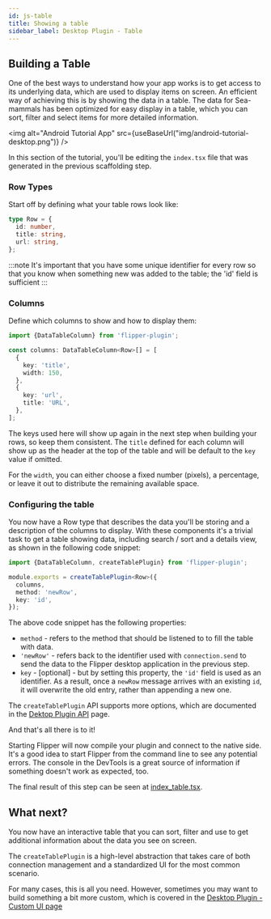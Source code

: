```yaml
---
id: js-table
title: Showing a table
sidebar_label: Desktop Plugin - Table
---
```


## Building a Table

One of the best ways to understand how your app works is to get access to its underlying data, which are used to display items on screen. An efficient way of achieving this is by showing the data in a table.
The data for Sea-mammals has been optimized for easy display in a table, which you can sort, filter and select items for more detailed information.

<img alt="Android Tutorial App" src={useBaseUrl("img/android-tutorial-desktop.png")} />

In this section of the tutorial, you'll be editing the `index.tsx` file that was generated in the previous scaffolding step.

### Row Types

Start off by defining what your table rows look like:

```typescript
type Row = {
  id: number,
  title: string,
  url: string,
};
```

:::note
It's important that you have some unique identifier for every row so that you know when something new was added to the table; the 'id' field is sufficient
:::

### Columns

Define which columns to show and how to display them:

```typescript
import {DataTableColumn} from 'flipper-plugin';

const columns: DataTableColumn<Row>[] = [
  {
    key: 'title',
    width: 150,
  },
  {
    key: 'url',
    title: 'URL',
  },
];
```

The keys used here will show up again in the next step when building your rows, so keep them consistent.
The `title` defined for each column will show up as the header at the top of the table and will be default to the `key` value if omitted.

For the `width`, you can either choose a fixed number (pixels), a percentage, or leave it out to distribute the remaining available space.

### Configuring the table

You now have a Row type that describes the data you'll be storing and a description of the columns to display. With these components it's a trivial task to get a table showing data, including search / sort and a details view, as shown in the following code snippet:

```typescript
import {DataTableColumn, createTablePlugin} from 'flipper-plugin';

module.exports = createTablePlugin<Row>({
  columns,
  method: 'newRow',
  key: 'id',
});
```

The above code snippet has the following properties:

* `method` - refers to the method that should be listened to to fill the table with data.
* `'newRow'` - refers back to the identifier used with `connection.send` to send the data to the Flipper desktop application in the previous step.
* `key` - [optional] - but by setting this property, the `'id'` field is used as an identifier. As a result, once a `newRow` message arrives with an existing `id`, it will overwrite the old entry, rather than appending a new one.

The `createTablePlugin` API supports more options, which are documented in the [Dektop Plugin API](../extending/flipper-plugin.mdx#createtableplugin) page.

And that's all there is to it!

Starting Flipper will now compile your plugin and connect to the native side. It's a good idea to start Flipper from the command line to see any potential errors. The console in the DevTools is a great source of information if something doesn't work as expected, too.

The final result of this step can be seen at [index_table.tsx](https://github.com/facebook/flipper/blob/main/desktop/plugins/public/seamammals/src/index_table.tsx).

## What next?

You now have an interactive table that you can sort, filter and use to get additional information about the data you see on screen.

The `createTablePlugin` is a high-level abstraction that takes care of both connection management and a standardized UI for the most common scenario.

For many cases, this is all you need. However, sometimes you may want to build something a bit more custom, which is covered in the [Desktop Plugin - Custom UI page](js-custom.mdx)
